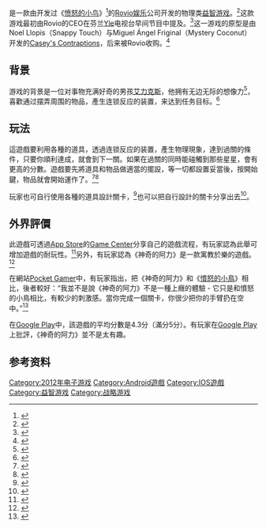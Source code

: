 {{citecheck|time=2013-05-04T10:06:46+00:00}}

{{NoteTA
| G1=Games
| 1=zh-cn:神奇的阿力; zh-tw:神奇的艾力克斯;
}}
{{Infobox video game
| title = 神奇的阿力
| english = Amazing Alex
| image =
| caption =
| developer = [[Rovio_Entertainment|Rovio Entertainment]]<br />Mystery Coconut Games, Snappy Touch（Casey's Contraptions的开发者）
| producer =
| designer =
| programmer =
| artist =
| composer =
| engine =
| publisher= [[Rovio_Entertainment|Rovio Entertainment]]
| released = 2012年7月12日<ref>{{cite encyclopedia| encyclopedia = Amazing Alex Wiki| title = Amazing Alex| url = http://amazingalex.wikia.com/wiki/Amazing_Alex| accessdate = 2013-05-03| quote = The game will be launched on July 12, 2012 as a paid game in iOS and Android.| language = en| archive-date = 2016-03-06| archive-url = https://web.archive.org/web/20160306101132/http://amazingalex.wikia.com/wiki/Amazing_Alex| dead-url = no}}</ref>
| genre = [[益智游戏|益智游戏]]
| modes =
| platforms = [[iOS|iOS]]、[[Android|Android]]、[[Windows_Phone|Windows Phone]]<ref>{{Cite web |url=http://www.rovio.com/en/our-work/games/view/45/amazing-alex |title=Amazing Alex |accessdate=2013-05-04 |publisher=[[Rovio_Entertainment|Rovio Entertainment]] |language=en |archive-date=2014-07-04 |archive-url=https://web.archive.org/web/20140704052007/http://www.rovio.com/en/our-work/games/view/45/amazing-alex |dead-url=no }}</ref>
}}

{{Vgname|神奇的阿力|en=Amazing Alex|cn=神奇的阿力|tw=神奇的艾力克斯}}是一款由开发过《[[愤怒的小鸟|愤怒的小鸟]]》<ref>{{Cite web| url= http://www.rovio.com/en/our-work/games| title= Our Work| accessdate= 2013-05-03| language= en| archive-date= 2015-12-13| archive-url= https://web.archive.org/web/20151213093103/http://www.rovio.com/en/our-work/games| dead-url= no}}</ref>的[[Rovio娱乐|Rovio娱乐]]公司开发的物理类[[益智游戏|益智游戏]]。<ref>{{cite web|url=http://yle.fi/uutiset/new_amazing_alex_game_chases_angry_birds/6091544|title=Amazing Alex|access-date=2012-07-18|archive-date=2016-05-04|archive-url=https://web.archive.org/web/20160504223542/http://yle.fi/uutiset/new_amazing_alex_game_chases_angry_birds/6091544|dead-url=no}}</ref>这款游戏最初由Rovio的CEO在芬兰[[Yle|Yle]]电视台早间节目中提及。<ref>{{Cite web |url=http://areena.yle.fi/tv/1547595 |title=Ylen aamu-tv: Vieraana Angry Birdsejä johtava Mikael Hed (video clip in Finnish) |accessdate=2012-07-18 |archive-date=2014-11-12 |archive-url=https://web.archive.org/web/20141112235838/http://areena.yle.fi/tv/1547595 |dead-url=no }}</ref>这一游戏的原型是由Noel Llopis（Snappy Touch）与Miguel Ángel Friginal（Mystery Coconut）开发的[[Casey's_Contraptions|Casey's Contraptions]]，后来被Rovio收购。<ref>{{cite web |url= http://www.gamasutra.com/view/news/170084/Rovio_confirms_acquisition_of_Caseys_Contraptions_IP.php |title= Rovio acquires Casey's Contraptions |access-date= 2012-07-18 |archive-date= 2021-03-03 |archive-url= https://web.archive.org/web/20210303121753/https://www.gamasutra.com/view/news/170084/Rovio_confirms_acquisition_of_Caseys_Contraptions_IP.php |dead-url= no }}</ref>

== 背景 ==

游戏的背景是一位对事物充满好奇的男孩[[艾力克斯|艾力克斯]]，他拥有无边无际的想像力<ref>{{Cite web| url= http://down.tech.sina.com.cn/3gsoft/download.php?id=7819| title= 神奇的阿力 Amazing Alex| accessdate= 2013-05-03| language= zh| archive-date= 2016-03-04| archive-url= https://web.archive.org/web/20160304192756/http://down.tech.sina.com.cn/3gsoft/download.php?id=7819| dead-url= no}}</ref>，喜歡通过摆弄周围的物品，產生连锁反应的装置，来达到任务目标。<ref>{{cite video| date = 2012-07-10| title = Amazing Alex official launch trailer| url = http://www.youtube.com/watch?v=xk7vezL36IU| publisher = Amazing Alex official launch trailer| accessdate = 2013-03-29| archive-date = 2022-01-17| archive-url = https://web.archive.org/web/20220117123018/https://www.youtube.com/watch?v=xk7vezL36IU| dead-url = no}}</ref>

== 玩法 ==

這遊戲要利用各種的道具，透過连锁反应的装置，產生物理現象，達到過關的條件，只要你順利達成，就會到下一關。如果在過關的同時能碰觸到那些星星，會有更高的分數。遊戲要先將道具和物品做適當的擺設，等一切都設置妥當後，按開始鍵，物品就會開始運作了。<ref>{{Cite web| url= http://www.freegroup.org/2012/08/free-android-apps-amazing-alex/#.UVTyrhynr9w| title= [Android] Amazing Alex 憤怒鳥團隊最新力作，透過各種物理作用來玩遊戲！| accessdate= 2013-03-29| author= Boring| date= 2012-08-14| publisher= 免費資源網路社群| language= zh| archive-url= https://web.archive.org/web/20130328144458/http://www.freegroup.org/2012/08/free-android-apps-amazing-alex/#.UVTyrhynr9w| archive-date= 2013-03-28| dead-url= yes}}</ref><ref>{{cite video| date = 2012-07-15| title = Amazing Alex - Level 3-1 - Walkthrough - 3 Stars| url = https://www.youtube.com/watch?v=yGciq9zu_UI| publisher = i3Stars| accessdate = 2013-03-29| time = 0:35| archive-date = 2016-03-16| archive-url = https://web.archive.org/web/20160316160404/https://www.youtube.com/watch?v=yGciq9zu_UI| dead-url = no}}</ref>

玩家也可自行使用各種的道具設計關卡，<ref>{{Cite web| url= http://www.soft4fun.net/ipad-iphone/amazing-alex.htm| title= 「Amazing Alex」Angry Birds 公司最新力作強勢登場！| accessdate= 2013-03-29| author= Werboy| date= 2012-07-13| publisher= 硬是要學| language= zh| quote= 如果你已經玩出一些心得的話，還可以自己設計關卡來跟世界玩家分享、挑戰，也就是說有無限個關卡等你去挑戰，不錯吧！| archive-date= 2013-04-10| archive-url= https://web.archive.org/web/20130410172035/http://www.soft4fun.net/ipad-iphone/amazing-alex.htm| dead-url= no}}</ref>也可以把自行設計的關卡分享出去<ref>{{cite encyclopedia| encyclopedia = Amazing Alex Wiki| title = User created levels| url = http://amazingalex.wikia.com/wiki/User_created_levels| accessdate = 2013-05-03| quote = One of the great featues of Amazing Alex the the ability to create and share your levels.| language = en| archive-date = 2016-03-05| archive-url = https://web.archive.org/web/20160305152138/http://amazingalex.wikia.com/wiki/User_created_levels| dead-url = no}}</ref>。

== 外界評價 ==

此遊戲可透過[[App_Store|App Store]]的[[Game_Center|Game Center]]分享自己的遊戲流程，有玩家認為此舉可增加遊戲的耐玩性。<ref>{{Cite web| url= http://techorange.com/2012/08/03/amazing-alex/| title= 能否拷貝憤怒鳥經驗？談 Rovio 新作 Amazing Alex| accessdate= 2013-03-29| author= 唐比爾| date= 2012-08-03| publisher= 科技報橘| language= zh| quote= 利用社群及分享的概念，增加遊戲耐玩性| archive-date= 2014-08-19| archive-url= https://web.archive.org/web/20140819202209/http://techorange.com/2012/08/03/amazing-alex/| dead-url= no}}</ref>另外，有玩家認為《神奇的阿力》是一款寓教於樂的遊戲。<ref>{{Cite web |url=http://playpcesor.blogspot.com/2012/07/amazing-alex.html |title=Amazing Alex 憤怒鳥團隊新作下載！神奇的物理益智遊戲 |accessdate=2013-05-03 |author=異塵行者 |publisher=電腦玩物 |quote=「Amazing Alex」是一款寓教於樂，物體動態效果精采的好遊戲，推薦大家可以玩玩看。 |archive-date=2013-03-07 |archive-url=https://web.archive.org/web/20130307194439/http://playpcesor.blogspot.com/2012/07/amazing-alex.html |dead-url=no }}</ref>

在網站[[Pocket_Gamer|Pocket Gamer]]中，有玩家指出，把《神奇的阿力》和《[[憤怒的小鳥|憤怒的小鳥]]》相比，後者較好：“我並不是說《神奇的阿力》不是一種上癮的體驗 - 它只是和憤怒的小鳥相比，有較少的刺激感。當你完成一個關卡，你很少把你的手臂扔在空中。”<ref>{{Cite web |url=http://www.pocketgamer.co.uk/r/Android/Amazing+Alex/review.asp?c=43021&srch=Amazing+Alex |title=Amazing Alex |accessdate=2013-05-04 |author=Harry Slater |language=en |quote=That's not to say that Amazing Alex isn't an addictive experience - it's just that compared to Angry Birds, there's less excitement involved. You rarely feel like throwing your arms in the air when you've completed a puzzle, for example, and the absence of any kind of antagonist reduces the stakes slightly. |archive-date=2016-03-04 |archive-url=https://web.archive.org/web/20160304193608/http://www.pocketgamer.co.uk/r/Android/Amazing+Alex/review.asp?c=43021&srch=Amazing+Alex |dead-url=no }}</ref>

在[[Google_Play|Google Play]]中，該遊戲的平均分數是4.3分（滿分5分）。有玩家在[[Google_Play|Google Play]]上批評，《神奇的阿力》並不是太有趣。

== 参考资料 ==
{{reflist}}

{{DEFAULTSORT:Amazing Alex}}
[[Category:2012年电子游戏|Category:2012年电子游戏]]
[[Category:Android遊戲|Category:Android遊戲]]
[[Category:IOS遊戲|Category:IOS遊戲]]
[[Category:益智游戏|Category:益智游戏]]
[[Category:战略游戏|Category:战略游戏]]